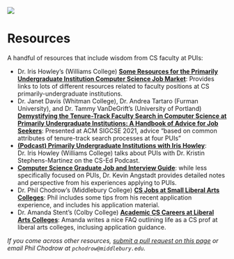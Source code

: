 ![](assets/img/cs-pui-listing.jpg)

# Resources


A handful of resources that include wisdom from CS faculty at PUIs:

- Dr. Iris Howley's (Williams College) [**Some Resources for the Primarily Undergraduate Institution Computer Science Job Market**](https://docs.google.com/document/d/1JGyp7_NJKDAjCpsm8Z5_lty0P76jk3bhPPMdQJaF0nw/edit?usp=sharing): Provides links to lots of different resources related to faculty positions at CS primarily-undergraduate institutions. 
- Dr. Janet Davis (Whitman College), Dr. Andrea Tartaro (Furman University), and Dr. Tammy VanDeGrift's (University of Portland) [**Demystifying the Tenure-Track Faculty Search in Computer Science at Primarily Undergraduate Institutions: A Handbook of Advice for Job Seekers**](https://dl.acm.org/doi/10.1145/3408877.3432512): Presented at ACM SIGCSE 2021, advice "based on common attributes of tenure-track search processes at four PUIs"
- [**(Podcast) Primarily Undergraduate Institutions with Iris Howley**](https://csedpodcast.org/blog/s3ep10_primarily_undergraduate_institutions/): Dr. Iris Howley (Williams College) talks about PUIs with Dr. Kristin Stephens-Martinez on the CS-Ed Podcast.
- [**Computer Science Graduate Job and Interview Guide**](https://csguides.github.io/grad-job-guide/): while less specifically focused on PUIs, Dr. Kevin Angstadt provides detailed notes and perspective from his experiences applying to PUIs. 
- Dr. Phil Chodrow's (Middlebury College) [**CS Jobs at Small Liberal Arts Colleges**](https://www.philchodrow.prof/job_app.html): Phil includes some tips from his recent application experience, and includes his application material. 
- Dr. Amanda Stent's (Colby College) [**Academic CS Careers at Liberal Arts Colleges**](https://medium.com/@ajstent/academic-cs-careers-at-liberal-arts-colleges-917b0d3e82ab): Amanda writes a nice FAQ outlining life as a CS prof at liberal arts colleges, inclusing application guidance.  

*If you come across other resources, [submit a pull request on this page](https://github.com/cs-pui/cs-pui.github.io/blob/master/resources.md) or email Phil Chodrow at `pchodrow@middlebury.edu`.*
